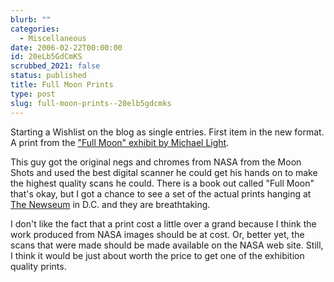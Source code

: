 ```yaml
---
blurb: ""
categories:
  - Miscellaneous
date: 2006-02-22T00:00:00
id: 20eLb5GdCmKS
scrubbed_2021: false
status: published
title: Full Moon Prints
type: post
slug: full-moon-prints--20elb5gdcmks
---
```


Starting a Wishlist on the blog as single entries. First item in
the new format. A print from the
["Full Moon" exhibit by Michael Light](http://www.michaellight.net/fullmoon/index.html).

This guy got the original negs and chromes from NASA from the Moon
Shots and used the best digital scanner he could get his hands on
to make the highest quality scans he could. There is a book out
called "Full Moon" that's okay, but I got a chance to see a set of
the actual prints hanging at [The Newseum](http://www.newseum.org/)
in D.C. and they are breathtaking.

I don't like the fact that a print cost a little over a grand
because I think the work produced from NASA images should be at
cost. Or, better yet, the scans that were made should be made
available on the NASA web site. Still, I think it would be just
about worth the price to get one of the exhibition quality prints.